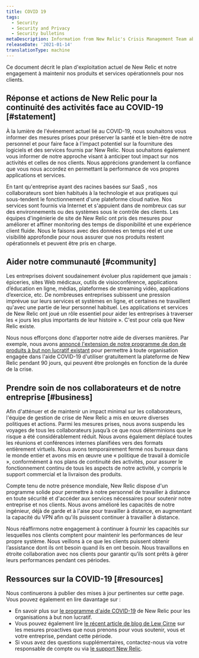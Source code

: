 ```yaml
---
title: COVID 19
tags:
  - Security
  - Security and Privacy
  - Security bulletins
metaDescription: Information from New Relic's Crisis Management Team about COVID-19 (also known as novel coronavirus).
releaseDate: '2021-01-14'
translationType: machine
---
```


Ce document décrit le plan d&apos;exploitation actuel de New Relic et notre engagement à maintenir nos produits et services opérationnels pour nos clients.

## Réponse et actions de New Relic pour la continuité des activités face au COVID-19 [#statement]

À la lumière de l&apos;événement actuel lié au COVID-19, nous souhaitons vous informer des mesures prises pour préserver la santé et le bien-être de notre personnel et pour faire face à l&apos;impact potentiel sur la fourniture des logiciels et des services fournis par New Relic. Nous souhaitons également vous informer de notre approche visant à anticiper tout impact sur nos activités et celles de nos clients. Nous apprécions grandement la confiance que vous nous accordez en permettant la performance de vos propres applications et services.

En tant qu&apos;entreprise ayant des racines basées sur SaaS , nos collaborateurs sont bien habitués à la technologie et aux pratiques qui sous-tendent le fonctionnement d&apos;une plateforme cloud native. Nos services sont fournis via Internet et s&apos;appuient dans de nombreux cas sur des environnements ou des systèmes sous le contrôle des clients. Les équipes d&apos;ingénierie de site de New Relic ont pris des mesures pour améliorer et affiner monitoring des temps de disponibilité et une expérience client fluide. Nous le faisons avec des données en temps réel et une visibilité approfondie pour nous assurer que nos produits restent opérationnels et peuvent être pris en charge.

## Aider notre communauté [#community]

Les entreprises doivent soudainement évoluer plus rapidement que jamais : épiceries, sites Web médicaux, outils de visioconférence, applications d’éducation en ligne, médias, plateformes de streaming vidéo, applications d’exercice, etc. De nombreuses entreprises subissent une pression imprévue sur leurs services et systèmes en ligne, et certaines ne travaillent qu&apos;avec une partie de leur personnel habituel. Les applications et services de New Relic ont joué un rôle essentiel pour aider les entreprises à traverser les « jours les plus importants de leur histoire ». C&apos;est pour cela que New Relic existe.

Nous nous efforçons donc d’apporter notre aide de diverses manières. Par exemple, nous avons [annoncé l&apos;extension de notre programme de don de produits à but non lucratif existant](https://blog.newrelic.com/product-news/new-relic-covid-19-relief-program/) pour permettre à toute organisation engagée dans l&apos;aide COVID-19 d&apos;utiliser gratuitement la plateforme de New Relic pendant 90 jours, qui peuvent être prolongés en fonction de la durée de la crise.

## Prendre soin de nos collaborateurs et de notre entreprise [#business]

Afin d&apos;atténuer et de maintenir un impact minimal sur les collaborateurs, l&apos;équipe de gestion de crise de New Relic a mis en œuvre diverses politiques et actions. Parmi les mesures prises, nous avons suspendu les voyages de tous les collaborateurs jusqu’à ce que nous déterminions que le risque a été considérablement réduit. Nous avons également déplacé toutes les réunions et conférences internes planifiées vers des formats entièrement virtuels. Nous avons temporairement fermé nos bureaux dans le monde entier et avons mis en œuvre une « politique de travail à domicile », conformément à nos plans de continuité des activités, pour assurer le fonctionnement continu de tous les aspects de notre activité, y compris le support commercial et la livraison des produits.

Compte tenu de notre présence mondiale, New Relic dispose d&apos;un programme solide pour permettre à notre personnel de travailler à distance en toute sécurité et d&apos;accéder aux services nécessaires pour soutenir notre entreprise et nos clients. Nous avons amélioré les capacités de notre ingénieur, déjà de garde et à l&apos;aise pour travailler à distance, en augmentant la capacité du VPN afin qu&apos;ils puissent continuer à travailler à distance.

Nous réaffirmons notre engagement à continuer à fournir les capacités sur lesquelles nos clients comptent pour maintenir les performances de leur propre système. Nous veillons à ce que les clients puissent obtenir l’assistance dont ils ont besoin quand ils en ont besoin. Nous travaillons en étroite collaboration avec nos clients pour garantir qu’ils sont prêts à gérer leurs performances pendant ces périodes.

## Ressources sur la COVID-19 [#resources]

Nous continuerons à publier des mises à jour pertinentes sur cette page. Vous pouvez également en lire davantage sur :

* En savoir plus sur [le programme d&apos;aide COVID-19](https://blog.newrelic.com/product-news/new-relic-covid-19-relief-program/) de New Relic pour les organisations à but non lucratif.
* Vous pouvez également lire [le récent article de blog de Lew Cirne](https://blog.newrelic.com/product-news/message-to-new-relic-customers-covid-19-support/) sur les mesures proactives que nous prenons pour vous soutenir, vous et votre entreprise, pendant cette période.
* Si vous avez des questions supplémentaires, contactez-nous via votre responsable de compte ou via [le support New Relic](https://support.newrelic.com).